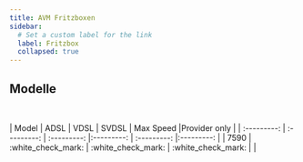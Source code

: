 ```yaml
---
title: AVM Fritzboxen
sidebar:
  # Set a custom label for the link
  label: Fritzbox
  collapsed: true
---
```



## Modelle

<Tabs>
<TabItem label="DSL">
<p id="anchor">&nbsp;</p>
|        Model         |     ADSL      |         VDSL          |       SVDSL       | Max Speed |Provider  only |
| :---------: | :---------: | :---------: |:---------: | :---------: |:---------: |
| 7590 | :white_check_mark: | :white_check_mark:  | :white_check_mark: |  |

</TabItem>
<TabItem label="LTE">
<p id="anchor">&nbsp;</p>
</TabItem>
<TabItem label="Cable">
<p id="anchor">&nbsp;</p>
</TabItem>
<TabItem label="Fiber">
<p id="anchor">&nbsp;</p>
</TabItem>
<TabItem label="Nur Router">
<p id="anchor">&nbsp;</p>
</TabItem>
</Tabs>
